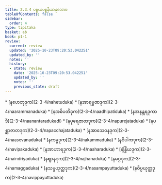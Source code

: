 ```yaml
---
title: 2.3.4 ပစ္စယပစ္စနီယာနုလောမ
tableOfContents: false
sidebar:
  order: 4
type: tipitaka
basket: ab
book: p1-1
review:
  current: review
  updated: '2025-10-23T09:20:53.042251'
  updated_by: ''
  notes: ''
  history:
  - state: review
    date: '2025-10-23T09:20:53.042251'
    updated_by: ''
    notes: ''
    previous_state: draft
---
```



<ReviewStatus review={frontmatter.review} showDetails={true} />

<HypothesisAnnotation frontmatter={frontmatter} />

<DynamicBreadcrumb />



<TableOfContents book="p1-1" section="2.3.4">
* [နဟေတုဒုက](2-3-4/nahetuduka)
* [နအာရမ္မဏဒုက](2-3-4/naarammanaduka)
* [နအဓိပတိဒုက](2-3-4/naadhipatiduka)
* [နအနန္တရဒုကာဒိ](2-3-4/naanantaradukadi)
* [နပုရေဇာတဒုက](2-3-4/napurejataduka)
* [နပစ္ဆာဇာတဒုက](2-3-4/napacchajataduka)
* [နအာသေဝနဒုက](2-3-4/naasevanaduka)
* [နကမ္မဒုက](2-3-4/nakammaduka)
* [နဝိပါကဒုက](2-3-4/navipakaduka)
* [နအာဟာရဒုက](2-3-4/naaharaduka)
* [နဲန္ဒြိယဒုက](2-3-4/naindriyaduka)
* [နဈာနဒုက](2-3-4/najhanaduka)
* [နမဂ္ဂဒုက](2-3-4/namaggaduka)
* [နသမ္ပယုတ္တဒုက](2-3-4/nasampayuttaduka)
* [နဝိပ္ပယုတ္တဒုက](2-3-4/navippayuttaduka)
</TableOfContents>
